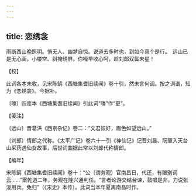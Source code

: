 ```yaml
---
---
---
```

title: 恋绣衾
---







雨断西山晚照明。悄无人、幽梦自惊。说道去多时也，到如今真个是行。　远山已是无心画，小楼空、斜掩绣屏。你嚎早收心呵，趁刘郎双鬓未星！

【校】

此词各本未收，见宋陈鹄《西塘集耆旧续闻》卷十引，然未言何调。按之词谱，知为《恋绣衾》。今据补。

〔嚎〕四库本《西塘集耆旧续闻》引此词“嚎”作“更”。

【笺注】

〔远山〕晋葛洪《西京杂记》卷二：“文君姣好，眉色如望远山。”

〔刘郎〕情郎之代称。《太平广记》卷六十一引《神仙记》记晋刘晨、阮肇入天台山采药遇仙女故事，后世词曲据此常以刘郎代称情郎。

【编年】

宋陈鹄《西塘集耆旧续闻》卷十：“公（谓务观）官南昌日，代还，有赠别词云……”案乾道二年，务观在隆兴通判任。“言者论游交结台谏，鼓唱是非，力说张浚用兵。免归”（《宋史》本传）。此词当本年夏离南昌时作。